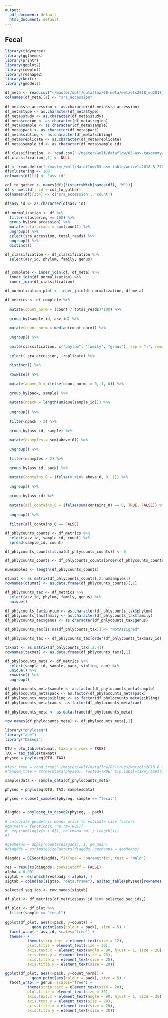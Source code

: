```yaml
---
output:
  pdf_document: default
  html_document: default
---
```


## Fecal

```r
library(tidyverse)
library(ggthemes)
library(printr)
library(ggplot2)
library(cowplot)
library(reshape2)
library(knitr)
library(gmodels)
```

```r
df_meta <- read.csv("~/master/wolf/dataflow/00-meta/wetzels2018_wu2018_fastq.csv")
colnames(df_meta)[1] <- "sra_accession"

df_meta$sra_accession <- as.character(df_meta$sra_accession)
df_meta$type <- as.character(df_meta$type)
df_meta$study <- as.character(df_meta$study)
df_meta$region <- as.character(df_meta$region)
df_meta$sample <- as.character(df_meta$sample)
df_meta$pack <- as.character(df_meta$pack)
df_meta$sibling <- as.character(df_meta$sibling)
df_meta$replicate <- as.character(df_meta$replicate)
df_meta$sample_id <- as.character(df_meta$sample_id)
```

```r
df_classification  <- read.csv("~/master/wolf/dataflow/03-asv-taxonomy/wetzels2018-8_270_8_220-100-rdp.csv")
df_classification[,1] <- NULL
```

```r
df <- read.delim("~/master/wolf/dataflow/03-asv-table/wetzels2018-8_270_8_220-100.txt", skip = 1, header = TRUE)
df$clustering <- 100
colnames(df)[1] <- 'asv_id'

col_to_gather <- names(df)[!(startsWith(names(df), "W"))]
df <- melt(df, id = col_to_gather)
colnames(df)[3:4] <- c('sra_accession', 'count')

df$asv_id <- as.character(df$asv_id)
```

```r
df_normalization <- df %>%
  filter(clustering == 100) %>%
  group_by(sra_accession) %>%
  mutate(total_reads = sum(count)) %>%
  ungroup() %>%
  select(sra_accession, total_reads) %>%
  ungroup() %>%
  distinct() 

df_classification <- df_classification %>%
  select(asv_id, phylum, family, genus)


df_complete <- inner_join(df, df_meta) %>%
  inner_join(df_normalization) %>%
  inner_join(df_classification)

df_normalization_plot <- inner_join(df_normalization, df_meta)
```

```r
df_metrics <- df_complete %>% 

  mutate(count_norm = (count / total_reads)*100) %>%
  
  group_by(sample_id, asv_id) %>%
  
  mutate(count_norm = median(count_norm)) %>%
  
  ungroup() %>%
  
  unite(classification, c("phylum", "family", "genus"), sep = ";", remove = FALSE) %>%
  
  select(-sra_accession, -replicate) %>%
  
  distinct() %>%
  
  rowwise() %>%
  
  mutate(above_0 = ifelse(count_norm != 0, 1, 0)) %>%
  
  group_by(pack, sample) %>%
  
  mutate(npack = length(unique(sample_id))) %>%
  
  ungroup() %>%
  
  filter(npack > 2) %>%
  
  group_by(asv_id, sample) %>%
  
  mutate(nsamples = sum(above_0)) %>% 
           
  ungroup() %>%
  
  filter(nsamples > 2) %>%
  
  group_by(asv_id, pack) %>%
  
  mutate(contains_0 = ifelse(0 %in% above_0, 0, 1)) %>%
  
  ungroup() %>%
  
  group_by(asv_id) %>%
  
  mutate(all_contains_0 = ifelse(sum(contains_0) == 0, TRUE, FALSE)) %>%
  
  ungroup() %>%
  
  filter(all_contains_0 == FALSE)
```


```r
df_phlycounts_counts <- df_metrics %>%
  select(asv_id, sample_id, count) %>%
  spread(sample_id, count)

df_phlycounts_counts[is.na(df_phlycounts_counts)] <- 0

df_phlycounts_counts <- df_phlycounts_counts[order(df_phlycounts_counts$asv_id),] 

numsamples <- length(df_phlycounts_counts)

otumat <- as.matrix(df_phlycounts_counts[,2:numsamples])
rownames(otumat) <- as.data.frame(df_phlycounts_counts)[,1]

df_phlycounts_tax <- df_metrics %>%
  select(asv_id, phylum, family, genus) %>%
  unique()

df_phlycounts_tax$phylum <- as.character(df_phlycounts_tax$phylum)
df_phlycounts_tax$family <- as.character(df_phlycounts_tax$family)
df_phlycounts_tax$genus <- as.character(df_phlycounts_tax$genus)

df_phlycounts_tax[is.na(df_phlycounts_tax)] <- "NotAssigned"

df_phlycounts_tax <- df_phlycounts_tax[order(df_phlycounts_tax$asv_id),] 

taxmat <- as.matrix(df_phlycounts_tax[,2:4])
rownames(taxmat) <- as.data.frame(df_phlycounts_tax)[,1]

df_phylocounts_meta <- df_metrics %>% 
  select(sample_id, sample, pack, sibling, cam) %>%
  unique() %>%
  rowwise() %>%
  ungroup()

df_phylocounts_meta$sample <- as.factor(df_phylocounts_meta$sample)
df_phylocounts_meta$pack <- as.factor(df_phylocounts_meta$pack)
df_phylocounts_meta$sibling <- as.factor(df_phylocounts_meta$sibling)
df_phylocounts_meta$cam <- as.factor(df_phylocounts_meta$cam)

df_phylocounts_meta <- as.data.frame(df_phylocounts_meta)

row.names(df_phylocounts_meta) <- df_phylocounts_meta[,1]
```


```r
library("phyloseq")
library("ape")
library("DESeq2")

OTU = otu_table(otumat, taxa_are_rows = TRUE)
TAX = tax_table(taxmat)
physeq = phyloseq(OTU, TAX)

#fast_tree = read.tree("~/master/wolf/dataflow/02-trees/wetzels2018-8_270_8_220-97.out")
#random_tree = rtree(ntaxa(physeq), rooted=TRUE, tip.label=taxa_names(physeq))

samplesdata <- sample_data(df_phylocounts_meta)

physeq = phyloseq(OTU, TAX, samplesdata)

physeq = subset_samples(physeq, sample == "fecal")


diagdds = phyloseq_to_deseq2(physeq, ~ pack)

# calculate geometric means prior to estimate size factors
#gm_mean = function(x, na.rm=TRUE){
#  exp(sum(log(x[x > 0]), na.rm=na.rm) / length(x))
#}

#geoMeans = apply(counts(diagdds), 1, gm_mean)
#diagdds = estimateSizeFactors(diagdds, geoMeans = geoMeans)

diagdds = DESeq(diagdds, fitType = "parametric", test = "Wald")

res = results(diagdds, cooksCutoff = FALSE)
alpha = 0.001
sigtab = res[which(res$padj < alpha), ]
sigtab = cbind(as(sigtab, "data.frame"), as(tax_table(physeq)[rownames(sigtab), ], "matrix"))

selected_seq_ids <- row.names(sigtab)

df_plot <- df_metrics[df_metrics$asv_id %in% selected_seq_ids,]

df_plot <- df_plot %>%
  filter(sample == "fecal")

ggplot(df_plot, aes(x=pack, y=count)) + 
            geom_point(aes(colour = pack), size = 5) + 
  facet_wrap( ~ asv_id, scales="free") +
  theme() +
          theme(strip.text = element_text(size = 12),
          plot.title = element_text(size = 30),
          axis.text.x = element_text(angle = 90, hjust = 1, size = 20),
          axis.text.y = element_text(size = 20),
          axis.title.x = element_text(size = 20),
          axis.title.y = element_text(size = 20))
```

\newpage

```r
ggplot(df_plot, aes(x=pack, y=count_norm)) + 
            geom_point(aes(colour = pack), size = 5) + 
  facet_wrap( ~ genus, scales="free") +
          theme(strip.text = element_text(size = 20),
          plot.title = element_text(size = 30),
          axis.text.x = element_text(angle = 90, hjust = 1, size = 20),
          axis.text.y = element_text(size = 20),
          axis.title.x = element_text(size = 20),
          axis.title.y = element_text(size = 20))
```